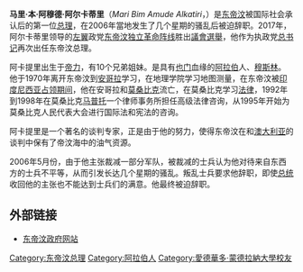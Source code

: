 {{expand|time=2007-09-26T20:11:17Z}}
{{Infobox President
| original_name ={{lang|pt|Mari Bim Amude Alkatiri}}
| image =Mari Bin Amude Alkatiri 2017.jpg
| caption       =
| office        =[[東帝汶總理|東帝汶總理]]
| term_start    =2017年9月15日
| term_end      =2018年6月12日
| president     = [[弗朗西斯科·古特雷斯|弗朗西斯科·古特雷斯]]
| predecessor   = [[魯伊·馬里亞·德·阿勞若|魯伊·馬里亞·德·阿勞若]]
| successor     = [[陶尔·马坦·鲁阿克|陶尔·马坦·鲁阿克]]
| term_start1   =2002年5月20日
| term_end1     =2006年6月22日
| president1    = [[沙納納·古斯芒|沙納納·古斯芒]]
| predecessor1  = 首任
| successor1    = [[若澤·拉莫斯·奧爾塔|若澤·拉莫斯·奧爾塔]]
| country       =[[東帝汶|東帝汶]]
| birth_date    ={{birth date and age|1949|11|26}}
| birth_place   ={{Flagicon|PRT}}[[東帝汶|葡屬帝汶]][[狄力|狄力]]
| death_date    =
| death_place   =
| religion      =
| profession    = [[律師|律師]]
| spouse        = 
| party         = [[東帝汶獨立革命陣線|東帝汶獨立革命陣線]]
}} 

'''马里·本·阿穆德·阿尔卡蒂里'''（''Mari Bim Amude Alkatiri''，{{bd|1949年|11月26日|catIdx=A}}）是[[东帝汶|东帝汶]]被国际社会承认后的第一位[[东帝汶总理|总理]]，在2006年當地发生了几个星期的骚乱后被迫辞职。2017年，阿尔卡蒂里领导的[[左翼|左翼]]政党[[东帝汶独立革命阵线|东帝汶独立革命阵线]]胜出[[2017年東帝汶議會選舉|議會選舉]]，他作为执政党[[总书记|总书记]]再次出任东帝汶总理。

阿卡提里出生于[[帝力|帝力]]，有10个兄弟姐妹。是具有[[也门|也门]]血缘的[[阿拉伯|阿拉伯]]人、[[穆斯林|穆斯林]]。他于1970年离开东帝汶到[[安哥拉|安哥拉]]学习，在地理学院学习地图测量，在东帝汶被[[印度尼西亚|印度尼西亚]][[东帝汶印度尼西亚占领时期|占领期间]]，他在安哥拉和[[莫桑比克|莫桑比克]]流亡，在莫桑比克学习[[法律|法律]]，1992年到1998年在莫桑比克[[马普托|马普托]]一个律师事务所担任高级法律咨询，从1995年开始为莫桑比克人民代表大会进行国际法和宪法的咨询。

阿卡提里是一个著名的谈判专家，正是由于他的努力，使得东帝汶在和[[澳大利亚|澳大利亚]]的谈判中保有了帝汶海中的油气资源。

2006年5月份，由于他主张裁减一部分军队，被裁减的士兵认为他对待来自东西方的士兵不平等，从而引发长达几个星期的骚乱。叛乱士兵要求他辞职，即使[[东帝汶总统|总统]]收回他的主张也不能达到士兵们的满意。他最终被迫辞职。

== 外部链接 ==
* [https://web.archive.org/web/20041126171620/http://www.pm.gov.tp/ 东帝汶政府网站]

{{start box}}
{{s-off}}
{{succession box|[[魯伊·馬里亞·德·阿勞若|魯伊·馬里亞·德·阿勞若]]|[[陶尔·马坦·鲁阿克|陶尔·马坦·鲁阿克]]|[[东帝汶总理|东帝汶总理]]|2017年－2018年}}
{{succession box|首任|[[若澤·拉莫斯·奧爾塔|若澤·拉莫斯·奧爾塔]]|[[东帝汶总理|东帝汶总理]]|2002年－2006年}}
{{end box}}

{{東帝汶總理}}
{{Authority control}}

{{DEFAULTSORT:Alkatiri, Mari}}
[[Category:东帝汶总理|Category:东帝汶总理]]
[[Category:阿拉伯人|Category:阿拉伯人]]
[[Category:愛德華多·蒙德拉納大學校友|Category:愛德華多·蒙德拉納大學校友]]